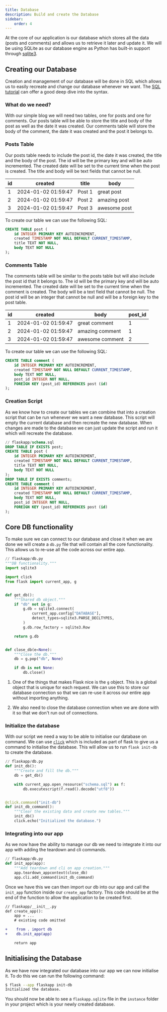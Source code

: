 ```yaml
---
title: Database
description: Build and create the Database
sidebar:
    order: 4
---
```


At the core of our application is our database which stores all the data (posts and comments) and allows us to retrieve it later and update it. We will be using SQLite as our database engine as Python has built-in support through [sqlite3](https://docs.python.org/3/library/sqlite3.html#module-sqlite3).

## Creating our Database

Creation and management of our database will be done in SQL which allows us to easily recreate and change our database whenever we want. The [SQL tutorial](/guides/sql/) can offer a good deep dive into the syntax.

### What do we need?

With our simple blog we will need two tables, one for posts and one for comments. Our posts table will be able to store the title and body of the post as well as the date it was created. Our comments table will store the body of the comment, the date it was created and the post it belongs to.

### Posts Table

Our posts table needs to include the post id, the date it was created, the title and the body of the post. The id will be the primary key and will be auto incremented. The created date will be set to the current time when the post is created. The title and body will be text fields that cannot be null.


| id | created             | title  | body         |
|----|---------------------|--------|--------------|
| 1  | 2024-01-02 01:59:47 | Post 1 | great post   |
| 2  | 2024-01-02 01:59:47 | Post 2 | amazing post |
| 3  | 2024-01-02 01:59:47 | Post 3 | awesome post |


To create our table we can use the following SQL:

```sql
CREATE TABLE post (
    id INTEGER PRIMARY KEY AUTOINCREMENT,
    created TIMESTAMP NOT NULL DEFAULT CURRENT_TIMESTAMP,
    title TEXT NOT NULL,
    body TEXT NOT NULL
);
```

### Comments Table

The comments table will be similar to the posts table but will also include the post id that it belongs to. The id will be the primary key and will be auto incremented. The created date will be set to the current time when the comment is created. The body will be a text field that cannot be null. The post id will be an integer that cannot be null and will be a foreign key to the post table.


| id | created             | body            | post_id |
|----|---------------------|-----------------|---------|
| 1  | 2024-01-02 01:59:47 | great comment   | 1       |
| 2  | 2024-01-02 01:59:47 | amazing comment | 1       |
| 3  | 2024-01-02 01:59:47 | awesome comment | 2       |


To create our table we can use the following SQL:

```sql
CREATE TABLE comment (
    id INTEGER PRIMARY KEY AUTOINCREMENT,
    created TIMESTAMP NOT NULL DEFAULT CURRENT_TIMESTAMP,
    body TEXT NOT NULL,
    post_id INTEGER NOT NULL,
    FOREIGN KEY (post_id) REFERENCES post (id)
);
```

### Creation Script

As we know how to create our tables we can combine that into a creation script that can be run whenever we want a new database. This script will empty the current database and then recreate the new database. When changes are made to the database we can just update the script and run it which will recreate the database.

```sql
// flaskapp/schema.sql
DROP TABLE IF EXISTS post;
CREATE TABLE post (
    id INTEGER PRIMARY KEY AUTOINCREMENT,
    created TIMESTAMP NOT NULL DEFAULT CURRENT_TIMESTAMP,
    title TEXT NOT NULL,
    body TEXT NOT NULL
);
DROP TABLE IF EXISTS comments;
CREATE TABLE comment (
    id INTEGER PRIMARY KEY AUTOINCREMENT,
    created TIMESTAMP NOT NULL DEFAULT CURRENT_TIMESTAMP,
    body TEXT NOT NULL,
    post_id INTEGER NOT NULL,
    FOREIGN KEY (post_id) REFERENCES post (id)
);
```

## Core DB functionality

To make sure we can connect to our database and close it when we are done we will create a `db.py` file that will contain all the core functionality. This allows us to re-use all the code across our entire app.

```python
// flaskapp/db.py
"""DB functionality."""
import sqlite3

import click
from flask import current_app, g


def get_db():
    """Shared db object."""
    if "db" not in g:
        g.db = sqlite3.connect(
            current_app.config["DATABASE"],
            detect_types=sqlite3.PARSE_DECLTYPES,
        )
        g.db.row_factory = sqlite3.Row

    return g.db


def close_db(e=None):
    """Close the db."""
    db = g.pop("db", None)

    if db is not None:
        db.close()
```

1. One of the things that makes Flask nice is the `g` object. This is a global object that is unique for each request. We can use this to store our database connection so that we can re-use it across our entire app without importing anything.

2. We also need to close the database connection when we are done with it so that we don't run out of connections.


### Initialize the database

With our script we need a way to be able to initialise our database on command. We can use [`click`](https://click.palletsprojects.com) which is included as part of flask to give us a command to initialise the database. This will allow us to run `flask init-db` to create the database.

```python
// flaskapp/db.py
def init_db():
    """Create and fill the db."""
    db = get_db()

    with current_app.open_resource("schema.sql") as f:
        db.executescript(f.read().decode("utf8"))


@click.command("init-db")
def init_db_command():
    """Clear the existing data and create new tables."""
    init_db()
    click.echo("Initialized the database.")
```

### Integrating into our app

As we now have the ability to manage our db we need to integrate it into our app with adding the teardown and cli commands.

```python
// flaskapp/db.py
def init_app(app):
    """Add teardown and cli on app creation."""
    app.teardown_appcontext(close_db)
    app.cli.add_command(init_db_command)
```

Once we have this we can then import our db into our app and call the `init_app` function inside our `create_app` factory. This code should be at the end of the function to allow the application to be created first.

```diff lang="python"
// flaskapp/__init__.py
def create_app():
    app = ...
    # existing code omitted

+    from . import db
+    db.init_app(app)

    return app
```

## Initialising the Database

As we have now integrated our database into our app we can now initialise it. To do this we can run the following command:

```bash
$ flask --app flaskapp init-db
Initialized the database.
```

You should now be able to see a `flaskapp.sqlite` file in the `instance` folder in your project which is your newly created database.
